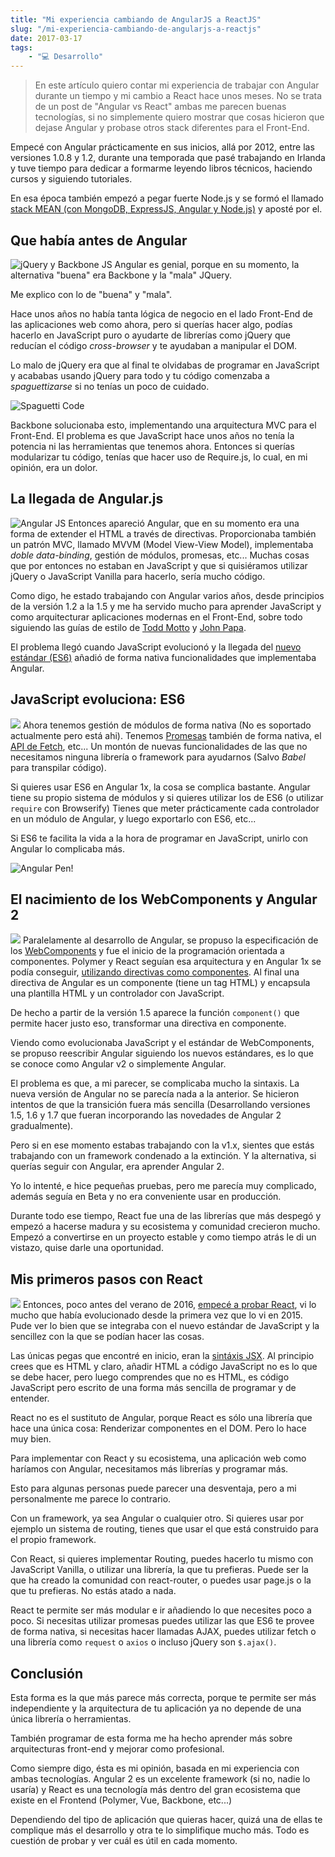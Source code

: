 ```yaml
---
title: "Mi experiencia cambiando de AngularJS a ReactJS"
slug: "/mi-experiencia-cambiando-de-angularjs-a-reactjs"
date: 2017-03-17
tags:
    - "💻 Desarrollo"
---
```

>En este artículo quiero contar mi experiencia de trabajar con Angular durante un tiempo y mi cambio a React hace unos meses. No se trata de un post de "Angular vs React" ambas me parecen buenas tecnologías, si no simplemente quiero mostrar que cosas hicieron que dejase Angular y probase otros stack diferentes para el Front-End.

Empecé con Angular prácticamente en sus inicios, allá por 2012, entre las versiones 1.0.8 y 1.2, durante una temporada que pasé trabajando en Irlanda y tuve tiempo para dedicar a formarme leyendo libros técnicos, haciendo cursos y siguiendo tutoriales.

En esa época también empezó a pegar fuerte Node.js y se formó el llamado [stack MEAN (con MongoDB, ExpressJS, Angular y Node.js)](/desarrollo-full-stack-javascript-tambien-conocido-como-mean/) y aposté por el.

## Que había antes de Angular

![jQuery y Backbone JS](./spaguetti-jquery-backbone.png)
Angular es genial, porque en su momento, la alternativa "buena" era Backbone y la "mala" JQuery.

Me explico con lo de "buena" y "mala". 

Hace unos años no había tanta lógica de negocio en el lado Front-End de las aplicaciones web como ahora, pero si querías hacer algo, podías hacerlo en JavaScript puro o ayudarte de librerías como jQuery que reducían el código *cross-browser* y te ayudaban a manipular el DOM.

Lo malo de jQuery era que al final te olvidabas de programar en JavaScript y acababas usando jQuery para todo y tu código comenzaba a *spaguettizarse* si no tenías un poco de cuidado.

![Spaguetti Code](http://i.imgur.com/N5KEXLU.gif)

Backbone solucionaba esto, implementando una arquitectura MVC para el Front-End. El problema es que JavaScript hace unos años no tenía la potencia ni las herramientas que tenemos ahora. Entonces si querías modularizar tu código, tenías que hacer uso de Require.js, lo cual, en mi opinión, era un dolor.

## La llegada de Angular.js

![Angular JS](./angular-js.png)
Entonces apareció Angular, que en su momento era una forma de extender el HTML a través de directivas. Proporcionaba también un patrón MVC, llamado MVVM (Model View-View Model), implementaba *doble data-binding*, gestión de módulos, promesas, etc... Muchas cosas que por entonces no estaban en JavaScript y que si quisiéramos utilizar jQuery o JavaScript Vanilla para hacerlo, sería mucho código.

Como digo, he estado trabajando con Angular varios años, desde principios de la versión 1.2 a la 1.5 y me ha servido mucho para aprender JavaScript y como arquitecturar aplicaciones modernas en el Front-End, sobre todo siguiendo las guías de estilo de [Todd Motto](https://github.com/toddmotto/angular-styleguide) y [John Papa](https://github.com/johnpapa/angular-styleguide).

El problema llegó cuando JavaScript evolucionó y la llegada del [nuevo estándar (ES6)](/ecmascript6/) añadió de forma nativa funcionalidades que implementaba Angular. 

## JavaScript evoluciona: ES6

![](./ecmascript-6.png)
Ahora tenemos gestión de módulos de forma nativa (No es soportado actualmente pero está ahi). Tenemos [Promesas](/manejando-la-asincronia-en-javascript/) también de forma nativa, el [API de Fetch](/consumiendo-un-api-rest-desde-react-js-con-ecmascript6/), etc... Un montón de nuevas funcionalidades de las que no necesitamos ninguna librería o framework para ayudarnos (Salvo *Babel* para transpilar código).

Si quieres usar ES6 en Angular 1x, la cosa se complica bastante. Angular tiene su propio sistema de módulos y si quieres utilizar los de ES6 (o utilizar `require` con Browserify) Tienes que meter prácticamente cada controlador en un módulo de Angular, y luego exportarlo con ES6, etc... 

Si ES6 te facilita la vida a la hora de programar en JavaScript, unirlo con Angular lo complicaba más.

![Angular Pen!](./angular-1-es6-8-638.jpg)

## El nacimiento de los WebComponents y Angular 2

![](./web-components.png)
Paralelamente al desarrollo de Angular, se propuso la especificación de los [WebComponents](/como-crear-webcomponent-de-forma-nativa/) y fue el inicio de la programación orientada a componentes. Polymer y React seguían esa arquitectura y en Angular 1x se podía conseguir, [utilizando directivas como componentes](/angular-js-directivas-como-componentes/). Al final una directiva de Angular es un componente (tiene un tag HTML) y encapsula una plantilla HTML y un controlador con JavaScript.

De hecho a partir de la versión 1.5 aparece la función `component()` que permite hacer justo eso, transformar una directiva en componente.

Viendo como evolucionaba JavaScript y el estándar de WebComponents, se propuso reescribir Angular siguiendo los nuevos estándares, es lo que se conoce como Angular v2 o simplemente Angular.

El problema es que, a mi parecer, se complicaba mucho la sintaxis. La nueva versión de Angular no se parecía nada a la anterior. Se hicieron intentos de que la transición fuera más sencilla (Desarrollando versiones 1.5, 1.6 y 1.7 que fueran incorporando las novedades de Angular 2 gradualmente).

Pero si en ese momento estabas trabajando con la v1.x, sientes que estás trabajando con un framework condenado a la extinción. Y la alternativa, si querías seguir con Angular, era aprender Angular 2.

Yo lo intenté, e hice pequeñas pruebas, pero me parecía muy complicado, además seguía en Beta y no era conveniente usar en producción.

Durante todo ese tiempo, React fue una de las librerías que más despegó y empezó a hacerse madura y su ecosistema y comunidad crecieron mucho. Empezó a convertirse en un proyecto estable y como tiempo atrás le di un vistazo, quise darle una oportunidad.

## Mis primeros pasos con React
![](./react-first-steps.png)
Entonces, poco antes del verano de 2016, [empecé a probar React](/mi-inmersion-en-react/), vi lo mucho que había evolucionado desde la primera vez que lo vi en 2015. Pude ver lo bien que se integraba con el nuevo estándar de JavaScript y la sencillez con la que se podían hacer las cosas.

Las únicas pegas que encontré en inicio, eran la [sintáxis JSX](/jsx-para-novatos/). Al principio crees que es HTML y claro, añadir HTML a código JavaScript no es lo que se debe hacer, pero luego comprendes que no es HTML, es código JavaScript pero escrito de una forma más sencilla de programar y de entender.

React no es el sustituto de Angular, porque React es sólo una librería que hace una única cosa: Renderizar componentes en el DOM. Pero lo hace muy bien.

Para implementar con React y su ecosistema, una aplicación web como haríamos con Angular, necesitamos más librerías y programar más.

Esto para algunas personas puede parecer una desventaja, pero a mi personalmente me parece lo contrario.

Con un framework, ya sea Angular o cualquier otro. Si quieres usar por ejemplo un sistema de routing, tienes que usar el que está construido para el propio framework.

Con React, si quieres implementar Routing, puedes hacerlo tu mismo con JavaScript Vanilla, o utilizar una librería, la que tu prefieras. Puede ser la que ha creado la comunidad con react-router, o puedes usar page.js o la que tu prefieras. No estás atado a nada.

React te permite ser más modular e ir añadiendo lo que necesites poco a poco. Si necesitas utilizar promesas puedes utilizar las que ES6 te provee de forma nativa, si necesitas hacer llamadas AJAX, puedes utilizar fetch o una librería como `request` o `axios` o incluso jQuery son `$.ajax()`.

## Conclusión

Esta forma es la que más parece más correcta, porque te permite ser más independiente y la arquitectura de tu aplicación ya no depende de una única librería o herramientas.

También programar de esta forma me ha hecho aprender más sobre arquitecturas front-end y mejorar como profesional.

Como siempre digo, ésta es mi opinión, basada en mi experiencia con ambas tecnologías. Angular 2 es un excelente framework (si no, nadie lo usaría) y React es una tecnología más dentro del gran ecosistema que existe en el Frontend (Polymer, Vue, Backbone, etc...) 

Dependiendo del tipo de aplicación que quieras hacer, quizá una de ellas te complique más el desarrollo y otra te lo simplifique mucho más. Todo es cuestión de probar y ver cuál es útil en cada momento.